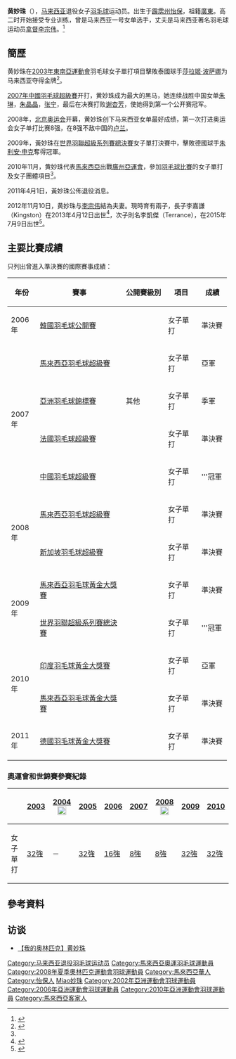 {{noteTA|G1=Badminton}}
{{Infobox 羽球選手
|playername              = 黄妙珠
|image                   =
|size                    =
|caption                 =
|birth_name              =
|date_of_birth           = {{birth_date_and_age|1983|5|1}}<ref name="廣州亞運">[http://www.gz2010.cn/info/CHN_CHN/ZB/ZBB101A_BD@@@@@@@@@@@@@@@CHN_number=255994.html 2010年廣州亞運會官方網站 羽毛球 - 黄妙珠 - 简历]</ref>
|place_of_birth          = {{MYS}}[[霹雳州|霹雳州]][[怡保|怡保]]
|height                  = {{height|m=1.65}}<ref name="廣州亞運"/>
|weight                  = {{weight|kg=55}}<ref name="廣州亞運"/>
|event                   = 女子單打
|country                 = {{MAS}}
|years_started           =
|years_retired           = 2011年
|handedness              = 右手
|coach                   =
|highest_ranking         = 17（女單）
|date_of_highest_ranking = 2010年9月23日
|current_ranking         = 已退役
|played                  = 140勝–106負
|titles                  =
|bwf_profile             = 73799B23-881E-4322-9A36-BB3E1C51CA39
|bwf_id                  = 11769
|updated                 = 2015年10月16日
}}
{{MedalTableTop}}
{{MedalSport | 女子[[羽毛球|羽毛球]]}}
{{MedalCountry | {{MAS}}}}
{{MedalCompetition | [[蘇迪曼盃|蘇迪曼盃]]}}
{{MedalBronze| [[2009年蘇迪曼盃|2009年 廣州]] | [[2009年蘇迪曼盃|混合團體]]}}
{{MedalCompetition|[[英联邦运动会|英联邦运动会]]}}
{{MedalGold | [[2006年英联邦运动会|2006年 墨爾本]] | [[2006年英聯邦運動會羽毛球比賽|混合團體]]}}
{{MedalSilver | [[2006年英联邦运动会|2006年 墨爾本]] | [[2006年英聯邦運動會羽毛球比賽|女子單打]]}}
{{MedalGold | [[2010年英联邦运动会|2010年 德里]] | [[2010年英聯邦運動會羽毛球比賽|混合團體]]}}
{{MedalSilver | [[2010年英联邦运动会|2010年 德里]] | [[2010年英聯邦運動會羽毛球比賽|女子單打]]}}
{{MedalCompetition | [[亞洲羽毛球錦標賽|亞洲羽毛球錦標賽]]}}
{{MedalBronze| [[2007年亞洲羽毛球錦標賽|2007年 新山]] | 女子單打 }}
{{MedalCompetition | [[世界羽联超级系列赛总决赛|世界羽联超级系列赛总决赛]]}}
{{MedalGold | [[2009年世界羽聯超級系列賽總決賽|2009年 新山]] | 女子單打}}
{{MedalBottom}}
'''黄妙珠'''（{{bd|1983年|5月1日|||catIdx=Huang黃妙珠}}），[[马来西亚|马来西亚]]退役女子[[羽毛球|羽毛球]]运动员。出生于[[霹雳州|霹雳州]][[怡保|怡保]]，祖籍[[廣東|廣東]]。高二时开始接受专业训练，曾是马来西亚一号女单选手，丈夫是马来西亚著名羽毛球运动员[[拿督|拿督]][[李宗伟|李宗伟]]。<ref>{{cite web|url=http://www.chinanews.com/hr/2012/08-07/4089353.shtml|title=大马华裔李宗伟承认新娘是黄妙珠 将备战亚运会|publisher=中国新闻网|accessdate=2012-08-07|archive-date=2018-01-20|archive-url=https://web.archive.org/web/20180120014024/http://www.chinanews.com/hr/2012/08-07/4089353.shtml|dead-url=no}}</ref>

== 簡歷 ==
黄妙珠在[[2003年東南亞運動會|2003年東南亞運動會]]羽毛球女子單打項目擊敗泰國球手[[莎拉姬·波萨娜|莎拉姬·波萨娜]]为马来西亚夺得金牌<ref>{{cite web|url=http://english.seagames22.com.vn/modules/db/result_detail.asp?Id=1873&f=BM20209A.TXT|title=22nd SEA Games Vietnam 2003 Badminton - Women's Singles /  Final|deadurl=yes|archiveurl=https://web.archive.org/web/20040312033800/http://english.seagames22.com.vn/modules/db/result_detail.asp?Id=1873&f=BM20209A.TXT|archivedate=2004-03-12|access-date=2015-01-16}}</ref>。

[[2007年中國羽毛球超級賽|2007年中國羽毛球超級賽]]开打，黄妙珠成为最大的黑马，她连续战胜中国女单[[朱琳|朱琳]]，[[朱晶晶|朱晶晶]]，[[张宁_(羽毛球运动员)|张宁]]，最后在决赛打败[[谢杏芳|谢杏芳]]，使她得到第一个公开赛冠军。

2008年，[[2008年夏季奥林匹克运动会|北京奥运会]]开幕，黄妙珠创下马来西亚女单最好成绩，第一次打进奥运会女子单打比赛8强，在8强不敌中国的[[卢兰|卢兰]]。

2009年，黃妙珠在[[2009年世界羽聯超級系列賽總決賽|世界羽聯超級系列賽總決賽]]女子單打決賽中，擊敗德國球手[[朱利安·申克|朱利安·申克]]奪得冠軍。

2010年11月，黄妙珠代表[[2010年亞洲運動會馬來西亞代表團|馬來西亞]]出戰[[廣州|廣州]][[2010年亞洲運動會|亞運會]]，參加[[2010年亞洲運動會羽毛球比賽|羽毛球比賽]]的女子單打及女子團體項目<ref name="廣州亞運"/>。

2011年4月1日，黃妙珠公佈退役消息。

2012年11月10日，黄妙珠与[[李宗伟|李宗伟]]結為夫妻。現時育有兩子，長子李嘉謙（Kingston）在2013年4月12日出世<ref>{{cite news|title=週六陪產 週日出賽 宗偉最近特別忙|url=http://www.chinapress.com.my/20150707/%E9%80%B1%E5%85%AD%E9%99%AA%E7%94%A2%E9%80%B1%E6%97%A5%E5%87%BA%E8%B3%BD%E5%AE%97%E5%81%89%E6%9C%80%E8%BF%91%E7%89%B9%E5%88%A5%E5%BF%99/|agency=中國報|date=2015-07-07|accessdate=2016-08-22|archive-date=2021-03-15|archive-url=https://web.archive.org/web/20210315103810/https://www.chinapress.com.my/20150707/%E9%80%B1%E5%85%AD%E9%99%AA%E7%94%A2%E9%80%B1%E6%97%A5%E5%87%BA%E8%B3%BD%E5%AE%97%E5%81%89%E6%9C%80%E8%BF%91%E7%89%B9%E5%88%A5%E5%BF%99/|dead-url=no}}</ref>，次子則名李凱傑（Terrance），在2015年7月9日出世<ref>{{cite news|title=李宗偉次子 命名凱傑|url=http://www.chinapress.com.my/20150715/%E6%9D%8E%E5%AE%97%E5%81%89%E6%AC%A1%E5%AD%90%E5%91%BD%E5%90%8D%E5%87%B1%E5%82%91/|agency=中国报|date=2015-07-15|accessdate=2016-08-22|archive-date=2021-03-15|archive-url=https://web.archive.org/web/20210315103823/https://www.chinapress.com.my/20150715/%E6%9D%8E%E5%AE%97%E5%81%89%E6%AC%A1%E5%AD%90%E5%91%BD%E5%90%8D%E5%87%B1%E5%82%91/|dead-url=no}}</ref>。

== 主要比賽成績 ==
只列出曾進入準決賽的國際賽事成績：
{| class=wikitable style="text-align:center; font-size:small;" 
!width="50"|年份
!width="180"|賽事
!width="80"|公開賽級別
!width="60"|項目
!width="50"|成績
|-
!rowspan="1"|2006年
|[[2006年韓國羽毛球公開賽|韓國羽毛球公開賽]]
|
|女子單打
|bgcolor="#b8860b"|準決賽
|-
!rowspan="4"|2007年
|[[2007年馬來西亞羽毛球超級賽|馬來西亞羽毛球超級賽]]
|{{BWFSS}}
|女子單打
|bgcolor="silver"|亞軍
|-
|[[2007年亞洲羽毛球錦標賽|亞洲羽毛球錦標賽]]
|其他
|女子單打
|bgcolor="#b8860b"|季軍
|-
|[[2007年法國羽毛球超級賽|法國羽毛球超級賽]]
|{{BWFSS}}
|女子單打
|bgcolor="#b8860b"|準決賽
|-
|[[2007年中國羽毛球超級賽|中國羽毛球超級賽]]
|{{BWFSS}}
|女子單打
|bgcolor="gold"|'''冠軍
|-
!rowspan="2"|2008年
|[[2008年馬來西亞羽毛球超級賽|馬來西亞羽毛球超級賽]]
|{{BWFSS}}
|女子單打
|bgcolor="#b8860b"|準決賽
|-
|[[2008年新加坡羽毛球超級賽|新加坡羽毛球超級賽]]
|{{BWFSS}}
|女子單打
|bgcolor="#b8860b"|準決賽
|-
!rowspan="2"|2009年
|[[2009年馬來西亞羽毛球黃金大獎賽|馬來西亞羽毛球黃金大獎賽]]
|{{BWFGPG}}
|女子單打
|bgcolor="#b8860b"|準決賽
|-
|[[2009年世界羽聯超級系列賽總決賽|世界羽聯超級系列賽總決賽]]
|{{BWFSS}}
|女子單打
|bgcolor="gold"|'''冠軍
|-
!rowspan="2"|2010年
|[[2010年印度羽毛球黃金大獎賽|印度羽毛球黃金大獎賽]]
|{{BWFGPG}}
|女子單打
|bgcolor="silver"|亞軍
|-
|[[2010年馬來西亞羽毛球黃金大獎賽|馬來西亞羽毛球黃金大獎賽]]
|{{BWFGPG}}
|女子單打
|bgcolor="#b8860b"|準決賽
|-
!rowspan="1"|2011年
|[[2011年德國羽毛球黃金大獎賽|德國羽毛球黃金大獎賽]]
|{{BWFGPG}}
|女子單打
|bgcolor="#b8860b"|準決賽
|}
{{BWF賽事級別索引/2007}}

===奧運會和世錦賽參賽紀錄===
{| class=wikitable style="text-align:center; font-size:small;" 
!
!width="50"|[[2003年世界羽毛球錦標賽|2003]]
!width="80"|[[2004年夏季奧林匹克運動會羽毛球比賽|2004]] [[File:Olympic_rings_without_rims.svg|20px]]
!width="50"|[[2005年世界羽毛球錦標賽|2005]]
!width="50"|[[2006年世界羽毛球錦標賽|2006]]
!width="50"|[[2007年世界羽毛球錦標賽|2007]]
!width="80"|[[2008年夏季奧林匹克運動會羽毛球比賽|2008]] [[File:Olympic_rings_without_rims.svg|20px]]
!width="50"|[[2009年世界羽毛球錦標賽|2009]]
!width="50"|[[2010年世界羽毛球錦標賽|2010]]
|-
!width="80"|女子單打
|[[2003年世界羽毛球錦標賽女子單打項目|32強]]
|－
|[[2005年世界羽毛球錦標賽女子單打項目|32強]]
|[[2006年世界羽毛球錦標賽女子單打項目|16強]]
|[[2007年世界羽毛球錦標賽女子單打項目|8強]]
|[[2008年夏季奧林匹克運動會羽毛球女子單打比賽|8強]]
|[[2009年世界羽毛球錦標賽女子單打項目|32強]]
|[[2010年世界羽毛球錦標賽女子單打項目|32強]]
|}

== 參考資料 ==
{{Reflist}}

== 访谈 ==
*[http://space.tv.cctv.com/video/VIDE1196691504000337 【我的奥林匹克】黄妙珠]{{dead link|date=2018年5月 |bot=InternetArchiveBot |fix-attempted=yes }}
{{Portal box|马来西亚|羽毛球}}

{{DEFAULTSORT:Huang黃妙珠}}<!-- 華人姓名，請統一採用漢語拼音 /-->
[[Category:马来西亚退役羽毛球运动员|Category:马来西亚退役羽毛球运动员]]
[[Category:馬來西亞奧運羽毛球運動員|Category:馬來西亞奧運羽毛球運動員]]
[[Category:2008年夏季奧林匹克運動會羽球運動員|Category:2008年夏季奧林匹克運動會羽球運動員]]
[[Category:馬來西亞華人|Category:馬來西亞華人]]
[[Category:怡保人|Category:怡保人]]
[[Category:黃姓|Miao妙珠]]
[[Category:2002年亞洲運動會羽球運動員|Category:2002年亞洲運動會羽球運動員]]
[[Category:2006年亞洲運動會羽球運動員|Category:2006年亞洲運動會羽球運動員]]
[[Category:2010年亞洲運動會羽球運動員|Category:2010年亞洲運動會羽球運動員]]
[[Category:馬來西亞客家人|Category:馬來西亞客家人]]